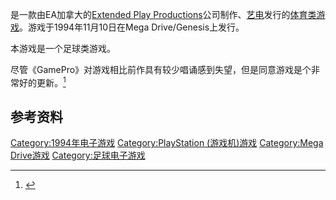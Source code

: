 {{NoteTA
| G1=Games
}}

{{vgname|FIFA足球95|en=FIFA Soccer 95}}是一款由EA加拿大的[[Extended_Play_Productions|Extended Play Productions]]公司制作、[[艺电|艺电]]发行的[[体育类游戏|体育类游戏]]。游戏于1994年11月10日在Mega Drive/Genesis上发行。

本游戏是一个足球类游戏。

尽管《GamePro》对游戏相比前作具有较少唱诵感到失望，但是同意游戏是个非常好的更新。<ref>{{cite news|last= |first= |title=FIFA '95 Is the World Champ!|work=[[GamePro|GamePro]]|issue=66|publisher=[[International_Data_Group|IDG]]|date=January 1995|page=118}}</ref>

== 参考资料 ==
{{Reflist}}

{{FIFA系列}}

{{DEFAULTSORT:FIFA Soccer 95}}
[[Category:1994年电子游戏|Category:1994年电子游戏]]
[[Category:PlayStation_(游戏机)游戏|Category:PlayStation (游戏机)游戏]]
[[Category:Mega_Drive游戏|Category:Mega Drive游戏]]
[[Category:足球电子游戏|Category:足球电子游戏]]

{{sports-videogame-stub}}
{{ElectronicArts-stub}}